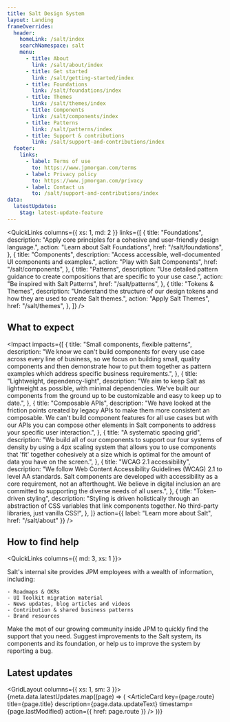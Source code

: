 ```yaml
---
title: Salt Design System
layout: Landing
frameOverrides:
  header:
    homeLink: /salt/index
    searchNamespace: salt
    menu:
      - title: About
        link: /salt/about/index
      - title: Get started
        link: /salt/getting-started/index
      - title: Foundations
        link: /salt/foundations/index
      - title: Themes
        link: /salt/themes/index
      - title: Components
        link: /salt/components/index
      - title: Patterns
        link: /salt/patterns/index
      - title: Support & contributions
        link: /salt/support-and-contributions/index
  footer:
    links:
      - label: Terms of use
        to: https://www.jpmorgan.com/terms
      - label: Privacy policy
        to: https://www.jpmorgan.com/privacy
      - label: Contact us
        to: /salt/support-and-contributions/index
data:
  latestUpdates:
    $tag: latest-update-feature
---
```


<QuickLinks
  columns={{ xs: 1, md: 2 }}
  links={[
    {
      title: "Foundations",
      description:
        "Apply core principles for a cohesive and user-friendly design language.",
      action: "Learn about Salt Foundations",
      href: "/salt/foundations",
    },
    {
      title: "Components",
      description:
        "Access accessible, well-documented UI components and examples.",
      action: "Play with Salt Components",
      href: "/salt/components",
    },
    {
      title: "Patterns",
      description:
        "Use detailed pattern guidance to create compositions that are specific to your use case.",
      action: "Be inspired with Salt Patterns",
      href: "/salt/patterns",
    },
    {
      title: "Tokens & Themes",
      description:
        "Understand the structure of our design tokens and how they are used to create Salt themes.",
      action: "Apply Salt Themes",
      href: "/salt/themes",
    },
  ]}
/>

## What to expect

<Impact
  impacts={[
    {
      title: "Small components, flexible patterns",
      description:
        "We know we can't build components for every use case across every line of business, so we focus on building small, quality components and then demonstrate how to put them together as pattern examples which address specific business requirements.",
    },
    {
      title: "Lightweight, dependency-light",
      description:
        "We aim to keep Salt as lightweight as possible, with minimal dependencies. We've built our components from the ground up to be customizable and easy to keep up to date.",
    },
    {
      title: "Composable APIs",
      description:
        "We have looked at the friction points created by legacy APIs to make them more consistent an composable. We can't build component features for all use cases but with our APIs you can compose other elements in Salt components to address your specific user interaction.",
    },
    {
      title: "A systematic spacing grid",
      description:
        "We build all of our components to support our four systems of density by using a 4px scaling system that allows you to use components that 'fit' together cohesively at a size which is optimal for the amount of data you have on the screen.",
    },
    {
      title: "WCAG 2.1 accessibility",
      description:
        "We follow Web Content Accessibility Guidelines (WCAG) 2.1 to level AA standards. Salt components are developed with accessibility as a core requirement, not an afterthought. We believe in digital inclusion an are committed to supporting the diverse needs of all users.",
    },
    {
      title: "Token-driven styling",
      description:
        "Styling is driven holistically through an abstraction of CSS variables that link components together. No third-party libraries, just vanilla CSS!",
    },
  ]}
  action={{ label: "Learn more about Salt", href: "/salt/about" }}
/>

## How to find help

<QuickLinks columns={{ md: 3, xs: 1 }}>
    
  <QuickLink title="J.P. Morgan internal resources" action="Visit Salt's internal site" href="https://go/salt-ds">
    Salt's internal site provides JPM employees with a wealth of information, including:
    
    - Roadmaps & OKRs
    - UI Toolkit migration material
    - News updates, blog articles and videos
    - Contribution & shared business patterns
    - Brand resources
  </QuickLink>
    
  <QuickLink title="J.P. Morgan contributor" action="Get help from the team and community" href="https://go/salt-ds">
      Make the mot of our growing community inside JPM to quickly find the support that you need.
  </QuickLink>
    
  <QuickLink title="External contributor" action="Access Open Source support" href="https://go/salt-ds">
     Suggest improvements to the Salt system, its components and its foundation, or help us to improve the system by reporting a bug.
  </QuickLink>

</QuickLinks>

## Latest updates

<GridLayout columns={{ xs: 1, sm: 3 }}>
  {meta.data.latestUpdates.map((page) => (
    <ArticleCard
      key={page.route}
      title={page.title}
      description={page.data.updateText}
      timestamp={page.lastModified}
      action={{ href: page.route }}
    />
  ))}
</GridLayout>
